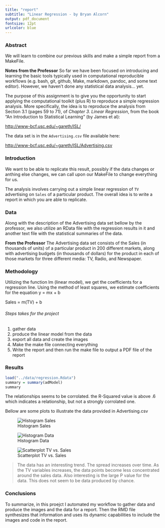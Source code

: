 ```yaml
---
title: "report"
subtitle: "Linear Regression - by Bryan Alcorn"
output: pdf_document
fontsize: 12pt
urlcolor: blue
---
```


### Abstract

We will learn to combine our previous skills and make a simple report from a MakeFile. 

**Notes from the Professor**
So far we have been focused on introducing and learning the basic tools 
typically used in computational reproducible workflows (e.g. bash, git, github, 
Make, markdown, pandoc, and some text editor). However, we haven't done any
statistical data analysis... yet. 

The purpose of this assignment is to give you the opportunity to start applying 
the computational toolkit (plus R) to reproduce a simple regression analysis. 
More specifically, the idea is to reproduce the analysis from Section 3.1
(pages 59 to 71), of _Chapter 3. Linear Regression_,
from the book "An Introduction to Statistical Learning" (by James et al):

[http://www-bcf.usc.edu/~gareth/ISL/](http://www-bcf.usc.edu/~gareth/ISL/)

The data set is in the `Advertising.csv` file available here:

[http://www-bcf.usc.edu/~gareth/ISL/Advertising.csv](http://www-bcf.usc.edu/~gareth/ISL/Advertising.csv)



### Introduction

We want to be able to replicate this result, possibly if the data changes or anthing else changes, we can call upon our MakeFile to change everything for us. 

The analysis involves carrying out a simple linear regression of `TV` 
advertising on `Sales` of a particular product. The overall idea is to write a 
report in which you are able to replicate. 

### Data

Along with the description of the Advertising data set bellow by the professor, we also utilize an RData file with the regression results in it and another text file with the statistical summaries of the data. 

**From the Professor**
The Advertising data set consists of the Sales (in thousands of units) of a particular product in 200 different markets, along with advertising budgets (in thousands of dollars) for the product in each of those markets for three different media: TV, Radio, and Newspaper.

### Methodology

Utilizing the function lm (linear model), we get the coefficients for a regression line. Using the method of least squares, we estimate coefficients for the equation y = mx + b

Sales = m(TV) + b

###### Steps takes for the project 
   1. gather data
   2. produce the linear model from the data
   3. export all data and create the images
   4. Make the make file connecting everything
   5. Write the report and then run the make file to output a PDF file of the report

### Results

```r
load("../data/regression.Rdata")
summary = summary(adModel)
summary
```


The relationships seems to be corrolated. the R-Squared value is above .6 which indicates a relationship, but not a strongly corrolated one. 

Bellow are some plots to illustrate the data provided in Advertising.csv 

![Histogram Sales](../images/histogram-sales.png)


![Histogram Data](../images/histogram-tv.png)


![Scatterplot TV vs. Sales](../images/scatterplot-tv-sales.png)

> The data has an interesting trend. The spread increases over time. As the TV variables increases, the data points become less concentrated around the sales data. Also interesting is the large P value for the data. This does not seem to be data produced by chance. 



### Conclusions 


To summarize, in this proejct I automated my workflow to gather data and produce the images and the data for a report. Then the RMD file synthesizes that information and uses its dynamic capabilities to include the images and code in the report. 



